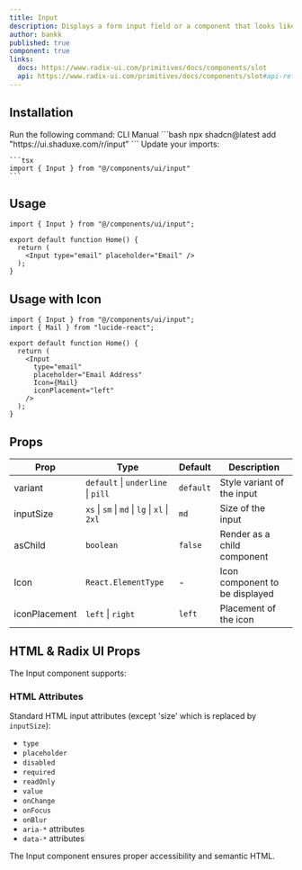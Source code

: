 ```yaml
---
title: Input
description: Displays a form input field or a component that looks like an input field.
author: bankk
published: true
component: true
links:
  docs: https://www.radix-ui.com/primitives/docs/components/slot
  api: https://www.radix-ui.com/primitives/docs/components/slot#api-reference
---
```


<ComponentPreview name="input-demo" />


## Installation

<Steps>
  <Step>
    Run the following command:
    <Tabs defaultValue="cli">
    <TabsList>
      <TabsTrigger value="cli">CLI</TabsTrigger>
      <TabsTrigger value="manual">Manual</TabsTrigger>
    </TabsList>
      <TabsContent value="cli">
        ```bash
        npx shadcn@latest add "https://ui.shaduxe.com/r/input"
        ```
      </TabsContent>
      <TabsContent value="manual">
        <ComponentSource name="input" />
      </TabsContent>
    </Tabs>
  </Step>
  <Step>
    Update your imports:
    
    ```tsx
    import { Input } from "@/components/ui/input"
    ```
  </Step>
</Steps>

## Usage

```tsx {1,5} showLineNumbers
import { Input } from "@/components/ui/input";

export default function Home() {
  return (
    <Input type="email" placeholder="Email" />
  );
}
```

## Usage with Icon

```tsx {1-2,6-10} showLineNumbers
import { Input } from "@/components/ui/input";
import { Mail } from "lucide-react";

export default function Home() {
  return (
    <Input
      type="email"
      placeholder="Email Address"
      Icon={Mail}
      iconPlacement="left"
    />
  );
}
```

## Props

| Prop          | Type                                    | Default   | Description                    |
| ------------- | --------------------------------------- | --------- | ------------------------------ |
| variant       | `default` \| `underline` \| `pill`      | `default` | Style variant of the input     |
| inputSize     | `xs` \| `sm` \| `md` \| `lg` \| `xl` \| `2xl` | `md` | Size of the input              |
| asChild       | `boolean`                               | `false`   | Render as a child component    |
| Icon          | `React.ElementType`                     | -         | Icon component to be displayed |
| iconPlacement | `left` \| `right`                       | `left`    | Placement of the icon          |

## HTML & Radix UI Props

The Input component supports:

### HTML Attributes

Standard HTML input attributes (except 'size' which is replaced by `inputSize`):
- `type`
- `placeholder`
- `disabled`
- `required`
- `readOnly`
- `value`
- `onChange`
- `onFocus`
- `onBlur`
- `aria-*` attributes
- `data-*` attributes

The Input component ensures proper accessibility and semantic HTML.
